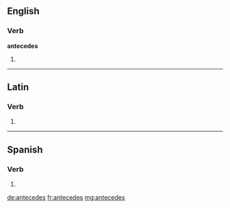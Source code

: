==English==

===Verb===
'''antecedes'''

# {{third-person singular of|antecede}}

----

==Latin==

===Verb===
{{la-verb-form|antecēdēs}}

# {{conjugation of|antecedo|antecēdō|2|s|fut|act|ind|lang=la}}


----

==Spanish==

===Verb===
{{es-verb-form|anteceder}}

# {{es-verb form of|ending=er|mood=indicative|tense=present|pers=2|formal=no|number=singular|anteceder}}

[[de:antecedes]]
[[fr:antecedes]]
[[mg:antecedes]]